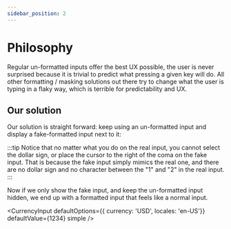 ```yaml
---
sidebar_position: 2
---
```


# Philosophy

Regular un-formatted inputs offer the best UX possible, the user is never surprised because it is trivial to predict what pressing a given key will do.
All other formatting / masking solutions out there try to change what the user is typing in a flaky way, which is terrible for predictability and UX.

## Our solution

Our solution is straight forward: keep using an un-formatted input and display a fake-formatted input next to it:

<SideBySide />


:::tip
Notice that no matter what you do on the real input, you cannot select the dollar sign, or place the cursor to the right of the coma on the fake input.
That is because the fake input simply mimics the real one, and there are no dollar sign and no character between the "1" and "2" in the real input.
:::

Now if we only show the fake input, and keep the un-formatted input hidden, we end up with a formatted input that feels like a normal input.

<CurrencyInput defaultOptions={{ currency: 'USD', locales: 'en-US'}} defaultValue={1234} simple />